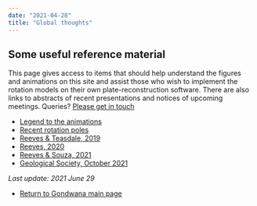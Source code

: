 ```yaml
---
date: "2021-04-28"
title: "Global thoughts"
---
```


## Some useful reference material

This page gives access to items that should help understand the figures and animations on this site and assist those who wish to implement the rotation models on their own
plate-reconstruction software. There are also links to abstracts of recent presentations and notices of upcoming meetings. Queries?  [Please get in touch](../../contact)

* [Legend to the animations](../legend-to-the-anims)
* [Recent rotation poles](../latest-rotation)
* [Reeves & Teasdale, 2019](../pesgb-africa-2019)
* [Reeves, 2020](../nacgeo-march-2020)
* [Reeves & Souza, 2021](../nacgea-april-2021)
* [Geological Society, October 2021](../south-atlantic-poster)



*Last update: 2021 June 29*



* [Return to Gondwana main page](../../gondwana)


